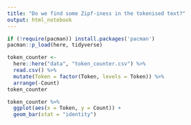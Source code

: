 ```yaml
---
title: "Do we find some Zipf-iness in the tokenised text?"
output: html_notebook
---
```


```r
if (!require(pacman)) install.packages('pacman')
pacman::p_load(here, tidyverse)
```

```r
token_counter <-
  here::here("data", "token_counter.csv") %>%
  read.csv() %>%
  mutate(Token = factor(Token, levels = Token)) %>%
  arrange(-Count)
token_counter
```

```r
token_counter %>%
  ggplot(aes(x = Token, y = Count)) +
  geom_bar(stat = "identity")
```
